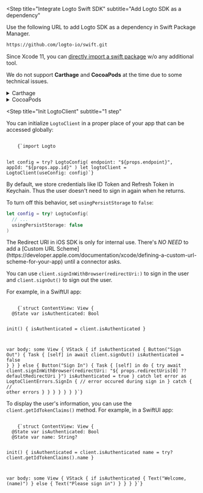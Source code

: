 
<Steps>

<Step
  title="Integrate Logto Swift SDK"
  subtitle="Add Logto SDK as a dependency"
>

Use the following URL to add Logto SDK as a dependency in Swift Package Manager.

```bash
https://github.com/logto-io/swift.git
```

Since Xcode 11, you can [directly import a swift package](https://developer.apple.com/documentation/swift_packages/adding_package_dependencies_to_your_app) w/o any additional tool.

We do not support **Carthage** and **CocoaPods** at the time due to some technical issues.

<details>
  <summary>Carthage</summary>

Carthage [needs a `xcodeproj` file to build](https://github.com/Carthage/Carthage/issues/1226#issuecomment-290931385), but `swift package generate-xcodeproj` will report a failure since we are using binary targets
for native social plugins. We will try to find a workaround later.

</details>

<details>
  <summary>CocoaPods</summary>

CocoaPods [does not support local dependency](https://github.com/CocoaPods/CocoaPods/issues/3276) and monorepo, thus it's hard to create a `.podspec` for this repo.

</details>

</Step>

<Step
  title="Init LogtoClient"
  subtitle="1 step"
>

You can initialize `LogtoClient` in a proper place of your app that can be accessed globally:

<Code className="language-swift">
    {`import Logto

let config = try? LogtoConfig(
  endpoint: "${props.endpoint}",
  appId: "${props.app.id}"
)
let logtoClient = LogtoClient(useConfig: config)`}
</Code>

By default, we store credentials like ID Token and Refresh Token in Keychain. Thus the user doesn't need to sign in again when he returns.

To turn off this behavior, set `usingPersistStorage` to `false`:

```swift
let config = try? LogtoConfig(
  // ...
  usingPersistStorage: false
)
```

</Step>

<Step title="Configure redirect URI">

<RedirectUrisNative />

<InlineNotification>
  The Redirect URI in iOS SDK is only for internal use. There's <em>NO NEED</em> to add a [Custom URL Scheme](https://developer.apple.com/documentation/xcode/defining-a-custom-url-scheme-for-your-app) until a connector asks.
</InlineNotification>

</Step>

<Step title="Implement sign-in and sign-out">

You can use `client.signInWithBrowser(redirectUri:)` to sign in the user and `client.signOut()` to sign out the user.

For example, in a SwiftUI app:

<Code title="ContentView.swift" className="language-swift">
    {`struct ContentView: View {
  @State var isAuthenticated: Bool

  init() {
    isAuthenticated = client.isAuthenticated
  }

  var body: some View {
    VStack {
      if isAuthenticated {
        Button("Sign Out") {
          Task { [self] in
            await client.signOut()
            isAuthenticated = false
          }
        }
      } else {
        Button("Sign In") {
          Task { [self] in
            do {
              try await client.signInWithBrowser(redirectUri: "${
                props.redirectUris[0] ?? defaultRedirectUri
              }")
              isAuthenticated = true
            } catch let error as LogtoClientErrors.SignIn {
              // error occured during sign in
            } catch {
              // other errors
            }
          }
        }
      }
    }
  }
}`}
</Code>

</Step>

<Step title="Checkpoint: Test your app">

<Checkpoint />

</Step>

<Step title="Display user information">

To display the user's information, you can use the `client.getIdTokenClaims()` method. For example, in a SwiftUI app:

<Code title="ContentView.swift" className="language-swift">
    {`struct ContentView: View {
  @State var isAuthenticated: Bool
  @State var name: String?

  init() {
    isAuthenticated = client.isAuthenticated
    name = try? client.getIdTokenClaims().name
  }

  var body: some View {
    VStack {
      if isAuthenticated {
        Text("Welcome, \(name)")
      } else {
        Text("Please sign in")
      }
    }
  }
}`}
</Code>

</Step>

</Steps>
